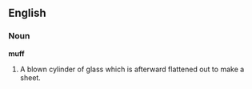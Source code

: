 ==English==

===Noun===

'''muff'''

#A blown cylinder of glass which is afterward flattened out to make a sheet.